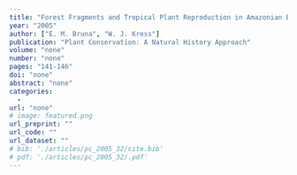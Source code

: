 ```yaml
---
title: "Forest Fragments and Tropical Plant Reproduction in Amazonian Brazil."
year: "2005"
author: ["E. M. Bruna", "W. J. Kress"]
publication: "Plant Conservation: A Natural History Approach"
volume: "none"
number: "none"
pages: "141-146"
doi: "none"
abstract: "none"
categories: 
  - 
url: "none"
# image: featured.png
url_preprint: ""
url_code: ""
url_dataset: ""
# bib: './articles/pc_2005_32/cite.bib'
# pdf: './articles/pc_2005_32/.pdf'
---
```

